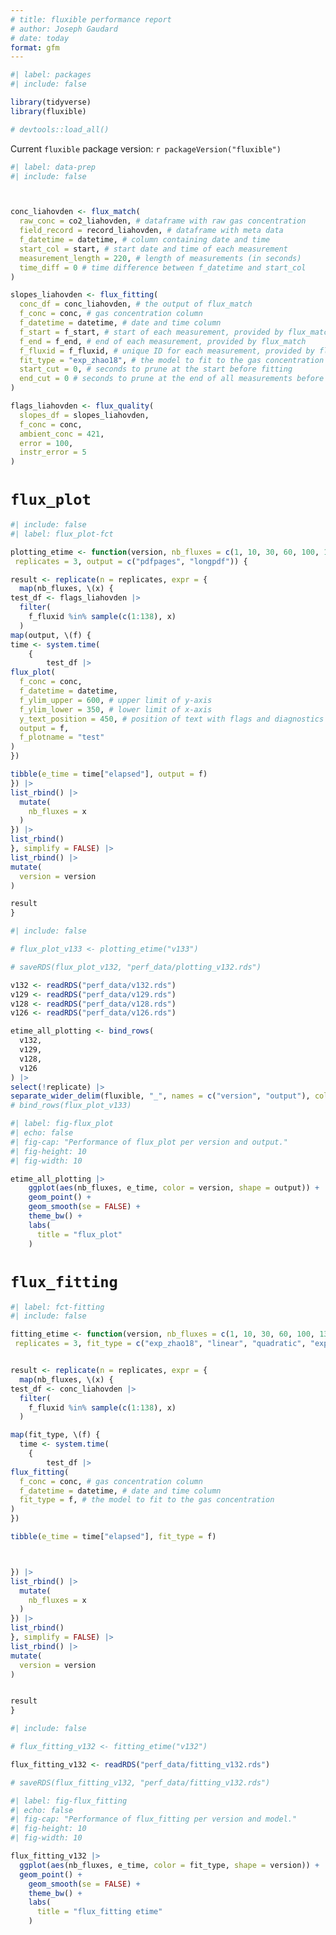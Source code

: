 ```yaml
---
# title: fluxible performance report
# author: Joseph Gaudard
# date: today
format: gfm
---
```


```r
#| label: packages
#| include: false

library(tidyverse)
library(fluxible)

# devtools::load_all()

```

Current `fluxible` package version: `r packageVersion("fluxible")`

```r
#| label: data-prep
#| include: false



conc_liahovden <- flux_match(
  raw_conc = co2_liahovden, # dataframe with raw gas concentration
  field_record = record_liahovden, # dataframe with meta data
  f_datetime = datetime, # column containing date and time
  start_col = start, # start date and time of each measurement
  measurement_length = 220, # length of measurements (in seconds)
  time_diff = 0 # time difference between f_datetime and start_col
)

slopes_liahovden <- flux_fitting(
  conc_df = conc_liahovden, # the output of flux_match
  f_conc = conc, # gas concentration column
  f_datetime = datetime, # date and time column
  f_start = f_start, # start of each measurement, provided by flux_match
  f_end = f_end, # end of each measurement, provided by flux_match
  f_fluxid = f_fluxid, # unique ID for each measurement, provided by flux_match
  fit_type = "exp_zhao18", # the model to fit to the gas concentration
  start_cut = 0, # seconds to prune at the start before fitting
  end_cut = 0 # seconds to prune at the end of all measurements before fitting
)

flags_liahovden <- flux_quality(
  slopes_df = slopes_liahovden,
  f_conc = conc,
  ambient_conc = 421,
  error = 100,
  instr_error = 5
)
```

# `flux_plot`

```r
#| include: false
#| label: flux_plot-fct

plotting_etime <- function(version, nb_fluxes = c(1, 10, 30, 60, 100, 138),
 replicates = 3, output = c("pdfpages", "longpdf")) {

result <- replicate(n = replicates, expr = {
  map(nb_fluxes, \(x) {
test_df <- flags_liahovden |>
  filter(
    f_fluxid %in% sample(c(1:138), x)
  )
map(output, \(f) {
time <- system.time(
    {
        test_df |>
flux_plot(
  f_conc = conc,
  f_datetime = datetime,
  f_ylim_upper = 600, # upper limit of y-axis
  f_ylim_lower = 350, # lower limit of x-axis
  y_text_position = 450, # position of text with flags and diagnostics
  output = f,
  f_plotname = "test"
)
})

tibble(e_time = time["elapsed"], output = f)
}) |>
list_rbind() |>
  mutate(
    nb_fluxes = x
  )
}) |>
list_rbind()
}, simplify = FALSE) |>
list_rbind() |>
mutate(
  version = version
)

result
}

```

```r
#| include: false

# flux_plot_v133 <- plotting_etime("v133")

# saveRDS(flux_plot_v132, "perf_data/plotting_v132.rds")

v132 <- readRDS("perf_data/v132.rds")
v129 <- readRDS("perf_data/v129.rds")
v128 <- readRDS("perf_data/v128.rds")
v126 <- readRDS("perf_data/v126.rds")

etime_all_plotting <- bind_rows(
  v132,
  v129,
  v128,
  v126
) |>
select(!replicate) |>
separate_wider_delim(fluxible, "_", names = c("version", "output"), cols_remove = TRUE) #|>
# bind_rows(flux_plot_v133)

```

```r
#| label: fig-flux_plot
#| echo: false
#| fig-cap: "Performance of flux_plot per version and output."
#| fig-height: 10
#| fig-width: 10

etime_all_plotting |>
    ggplot(aes(nb_fluxes, e_time, color = version, shape = output)) +
    geom_point() +
    geom_smooth(se = FALSE) +
    theme_bw() +
    labs(
      title = "flux_plot"
    )
```

# `flux_fitting`

```r
#| label: fct-fitting
#| include: false

fitting_etime <- function(version, nb_fluxes = c(1, 10, 30, 60, 100, 138),
 replicates = 3, fit_type = c("exp_zhao18", "linear", "quadratic", "exp_tz")) {


result <- replicate(n = replicates, expr = {
  map(nb_fluxes, \(x) {
test_df <- conc_liahovden |>
  filter(
    f_fluxid %in% sample(c(1:138), x)
  )

map(fit_type, \(f) {
  time <- system.time(
    {
        test_df |>
flux_fitting(
  f_conc = conc, # gas concentration column
  f_datetime = datetime, # date and time column
  fit_type = f, # the model to fit to the gas concentration
)
})

tibble(e_time = time["elapsed"], fit_type = f)



}) |>
list_rbind() |>
  mutate(
    nb_fluxes = x
  )
}) |>
list_rbind()
}, simplify = FALSE) |>
list_rbind() |>
mutate(
  version = version
)


result
}

```

```r
#| include: false

# flux_fitting_v132 <- fitting_etime("v132")

flux_fitting_v132 <- readRDS("perf_data/fitting_v132.rds")

# saveRDS(flux_fitting_v132, "perf_data/fitting_v132.rds")

```

```r
#| label: fig-flux_fitting
#| echo: false
#| fig-cap: "Performance of flux_fitting per version and model."
#| fig-height: 10
#| fig-width: 10

flux_fitting_v132 |>
  ggplot(aes(nb_fluxes, e_time, color = fit_type, shape = version)) +
  geom_point() +
    geom_smooth(se = FALSE) +
    theme_bw() +
    labs(
      title = "flux_fitting etime"
    )
```
